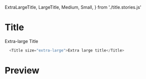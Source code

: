   ExtraLargeTitle,
  LargeTitle,
  Medium,
  Small,
} from './title.stories.js'


<Meta title="Atoms|Title" component={Title} />

# Title

<Spacer size="32px" />
<ExtraLargeTitle>Extra-large Title</ExtraLargeTitle>

```javascript
  <Title size="extra-large">Extra large title</Title>
```

# Preview

<Preview>
  <Story name="Extra large title">
    <Title size="extra-large">Extra large title</Title>
  </Story>
</Preview>

<Preview>
  <Story name="Large title">
    <Title size="large">Large title</Title>
  </Story>
</Preview>

<Preview>
  <Story name="Medium title">
    <Title size="medium">Medium title</Title>
  </Story>
</Preview>

<Preview>
  <Story name="Small title">
    <Title size="small">Small title</Title>
  </Story>
</Preview>

<Props of={Title} />
